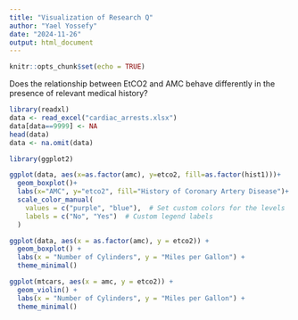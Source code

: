 ```yaml
---
title: "Visualization of Research Q"
author: "Yael Yossefy"
date: "2024-11-26"
output: html_document
---
```


```r
knitr::opts_chunk$set(echo = TRUE)
```

Does the relationship between EtCO2 and AMC behave differently in the presence
of relevant medical history? 

```r
library(readxl)
data <- read_excel("cardiac_arrests.xlsx")
data[data==9999] <- NA
head(data)
data <- na.omit(data)
```

```r
library(ggplot2)

ggplot(data, aes(x=as.factor(amc), y=etco2, fill=as.factor(hist1)))+
  geom_boxplot()+
  labs(x="AMC", y="etco2", fill="History of Coronary Artery Disease")+
  scale_color_manual(
    values = c("purple", "blue"),  # Set custom colors for the levels
    labels = c("No", "Yes")  # Custom legend labels
  )

```
```r
ggplot(data, aes(x = as.factor(amc), y = etco2)) +  
  geom_boxplot() +
  labs(x = "Number of Cylinders", y = "Miles per Gallon") +
  theme_minimal()
```


```r
ggplot(mtcars, aes(x = amc, y = etco2)) +
  geom_violin() +
  labs(x = "Number of Cylinders", y = "Miles per Gallon") +
  theme_minimal()

```

